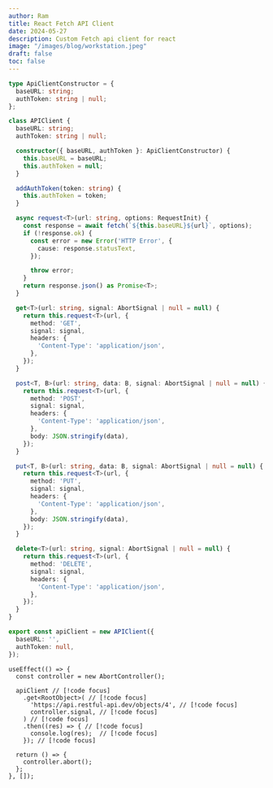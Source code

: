 ```yaml
---
author: Ram
title: React Fetch API Client
date: 2024-05-27
description: Custom Fetch api client for react 
image: "/images/blog/workstation.jpeg"
draft: false
toc: false
---
```



```ts  title="api-client.ts" lineNumbers
type ApiClientConstructor = {
  baseURL: string;
  authToken: string | null;
};

class APIClient {
  baseURL: string;
  authToken: string | null;

  constructor({ baseURL, authToken }: ApiClientConstructor) {
    this.baseURL = baseURL;
    this.authToken = null;
  }

  addAuthToken(token: string) {
    this.authToken = token;
  }

  async request<T>(url: string, options: RequestInit) {
    const response = await fetch(`${this.baseURL}${url}`, options);
    if (!response.ok) {
      const error = new Error('HTTP Error', {
        cause: response.statusText,
      });

      throw error;
    }
    return response.json() as Promise<T>;
  }

  get<T>(url: string, signal: AbortSignal | null = null) {
    return this.request<T>(url, {
      method: 'GET',
      signal: signal,
      headers: {
        'Content-Type': 'application/json',
      },
    });
  }

  post<T, B>(url: string, data: B, signal: AbortSignal | null = null) {
    return this.request<T>(url, {
      method: 'POST',
      signal: signal,
      headers: {
        'Content-Type': 'application/json',
      },
      body: JSON.stringify(data),
    });
  }

  put<T, B>(url: string, data: B, signal: AbortSignal | null = null) {
    return this.request<T>(url, {
      method: 'PUT',
      signal: signal,
      headers: {
        'Content-Type': 'application/json',
      },
      body: JSON.stringify(data),
    });
  }

  delete<T>(url: string, signal: AbortSignal | null = null) {
    return this.request<T>(url, {
      method: 'DELETE',
      signal: signal,
      headers: {
        'Content-Type': 'application/json',
      },
    });
  }
}

export const apiClient = new APIClient({
  baseURL: '',
  authToken: null,
});

```


```tsx title="Example usage in React" lineNumbers
useEffect(() => {
  const controller = new AbortController();
  
  apiClient // [!code focus]
    .get<RootObject>( // [!code focus]
      'https://api.restful-api.dev/objects/4', // [!code focus]
      controller.signal, // [!code focus]
    ) // [!code focus]
    .then((res) => { // [!code focus]
      console.log(res);  // [!code focus]
    }); // [!code focus]

  return () => {
    controller.abort();
  };
}, []);

```